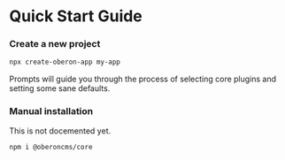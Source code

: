 # Quick Start Guide
### Create a new project
```sh npx2yarn copy
npx create-oberon-app my-app
```
Prompts will guide you through the process of selecting core plugins and setting some sane defaults.


### Manual installation

This is not docemented yet.

```sh npm2yarn copy
npm i @oberoncms/core
```